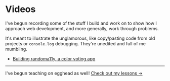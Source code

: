 # Videos

I've begun recording some of the stuff I build and work on
to show how I approach web development, and more generally,
work through problems.

It's meant to illustrate the unglamorous, like copy/pasting
code from old projects or `console.log` debugging. They're
unedited and full of me mumbling.

- [Building randoma11y, a color voting app](https://www.youtube.com/watch?v=garQJiJUxwk)

---

I've begun teaching on egghead as well! [Check out my lessons &rarr;](https://egghead.io/instructors/john-otander)
